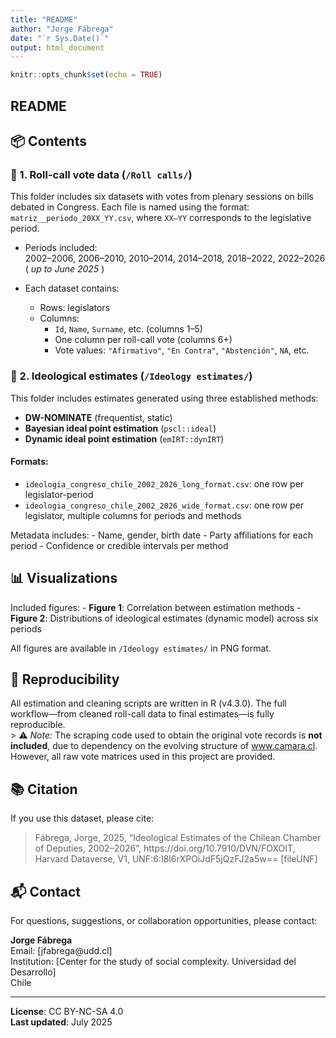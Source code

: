 ```yaml
---
title: "README"
author: "Jorge Fábrega"
date: "`r Sys.Date()`"
output: html_document
---
```


```r
knitr::opts_chunk$set(echo = TRUE)
```

## README

## 📦 Contents

### 🔹 1. Roll-call vote data (`/Roll calls/`)

This folder includes six datasets with votes from plenary sessions on bills debated in Congress. Each file is named using the format:  
`matriz__periodo_20XX_YY.csv`, where `XX–YY` corresponds to the legislative period.

- Periods included:  
  2002–2006, 2006–2010, 2010–2014, 2014–2018, 2018–2022, 2022–2026 ( *up to June 2025* )

- Each dataset contains:
  - Rows: legislators
  - Columns:
    - `Id`, `Name`, `Surname`, etc. (columns 1–5)
    - One column per roll-call vote (columns 6+)
    - Vote values: `"Afirmativo"`, `"En Contra"`, `"Abstención"`, `NA`, etc.

### 🔹 2. Ideological estimates (`/Ideology estimates/`)

This folder includes estimates generated using three established methods:

- **DW-NOMINATE** (frequentist, static)
- **Bayesian ideal point estimation** (`pscl::ideal`)
- **Dynamic ideal point estimation** (`emIRT::dynIRT`)

#### Formats:
- `ideologia_congreso_chile_2002_2026_long_format.csv`: one row per legislator-period
- `ideologia_congreso_chile_2002_2026_wide_format.csv`: one row per legislator, multiple columns for periods and methods

Metadata includes:
- Name, gender, birth date
- Party affiliations for each period
- Confidence or credible intervals per method

## 📊 Visualizations

Included figures:
- **Figure 1**: Correlation between estimation methods
- **Figure 2**: Distributions of ideological estimates (dynamic model) across six periods

All figures are available in `/Ideology estimates/` in PNG format.

## 📂 Reproducibility

All estimation and cleaning scripts are written in R (v4.3.0). The full workflow—from cleaned roll-call data to final estimates—is fully reproducible.  
> ⚠️ *Note:* The scraping code used to obtain the original vote records is **not included**, due to dependency on the evolving structure of [www.camara.cl](https://www.camara.cl). However, all raw vote matrices used in this project are provided.

## 📚 Citation

If you use this dataset, please cite:

> Fábrega, Jorge, 2025, "Ideological Estimates of the Chilean Chamber of Deputies, 2002–2026", https://doi.org/10.7910/DVN/FOXOIT, Harvard Dataverse, V1, UNF:6:I8l6rXPOiJdF5jQzFJ2a5w== [fileUNF] 

## 📬 Contact

For questions, suggestions, or collaboration opportunities, please contact:

**Jorge Fábrega**  
Email: [jfabrega@udd.cl]  
Institution: [Center for the study of social complexity. Universidad del Desarrollo]  
Chile

---

**License**: CC BY-NC-SA 4.0  
**Last updated**: July 2025
